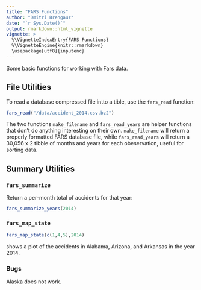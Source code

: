 ```yaml
---
title: "FARS Functions"
author: "Dmitri Brengauz"
date: "`r Sys.Date()`"
output: rmarkdown::html_vignette
vignette: >
  %\VignetteIndexEntry{FARS Functions}
  %\VignetteEngine{knitr::rmarkdown}
  \usepackage[utf8]{inputenc}     
---
```


Some basic functions for working with Fars data.

## File Utilities
To read a database compressed file intto a tible, use the `fars_read` function:
```r
fars_read("/data/accident_2014.csv.bz2")
```

The two functions `make_filename` and `fars_read_years` are helper
functions that don't do anything interesting on their
own. `make_filename` will return a properly formatted FARS database
file, while `fars_read_years` will return a  30,056 x 2 tibble of
months and years for each obeservation, useful for sorting data.

## Summary Utilities

### `fars_summarize` 
Return a per-month total of accidents for that year:

```r
fars_summarize_years(2014)
```

###  `fars_map_state`
```r
fars_map_state(c(1,4,5),2014)
```

shows a plot of the accidents in Alabama, Arizona, and Arkansas in
the year 2014.

### Bugs
Alaska does not work.
